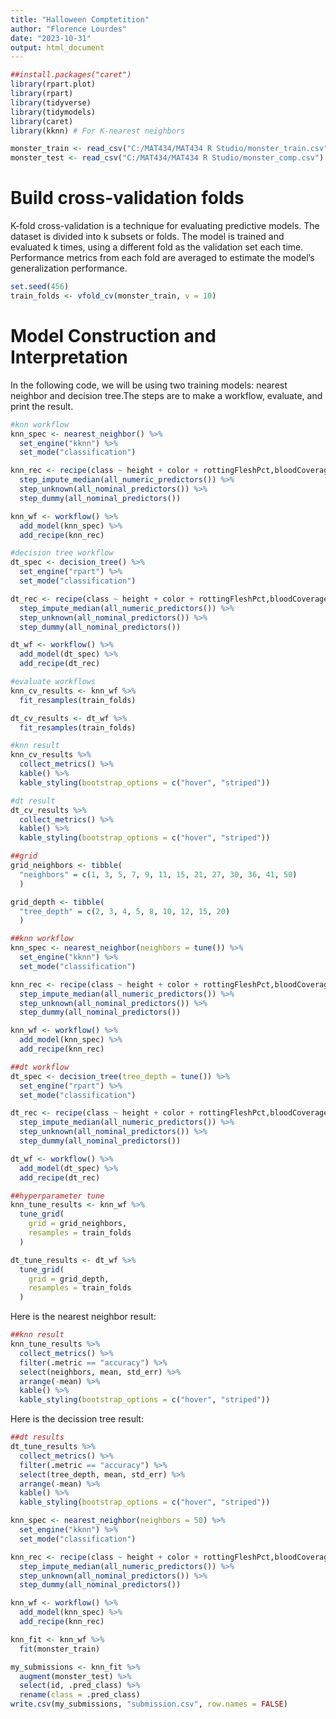 ```yaml
---
title: "Halloween Comptetition"
author: "Florence Lourdes"
date: "2023-10-31"
output: html_document
---
```


```r
##install.packages("caret")
library(rpart.plot)
library(rpart)
library(tidyverse)
library(tidymodels)
library(caret)
library(kknn) # For K-nearest neighbors

monster_train <- read_csv("C:/MAT434/MAT434 R Studio/monster_train.csv")
monster_test <- read_csv("C:/MAT434/MAT434 R Studio/monster_comp.csv")
```
# Build cross-validation folds
K-fold cross-validation is a technique for evaluating predictive models. The dataset is divided into k subsets or folds. The model is trained and evaluated k times, using a different fold as the validation set each time. Performance metrics from each fold are averaged to estimate the model's generalization performance.
```r
set.seed(456)
train_folds <- vfold_cv(monster_train, v = 10)
```

# Model Construction and Interpretation
In the following code, we will be using two training models: nearest neighbor and decision tree.The steps are to make a workflow, evaluate, and print the result.

```r
#knn workflow
knn_spec <- nearest_neighbor() %>%
  set_engine("kknn") %>%
  set_mode("classification")

knn_rec <- recipe(class ~ height + color + rottingFleshPct,bloodCoverage, aura, hairLength, data = monster_train) %>%
  step_impute_median(all_numeric_predictors()) %>%
  step_unknown(all_nominal_predictors()) %>%
  step_dummy(all_nominal_predictors())

knn_wf <- workflow() %>%
  add_model(knn_spec) %>%
  add_recipe(knn_rec)

#decision tree workflow
dt_spec <- decision_tree() %>%
  set_engine("rpart") %>%
  set_mode("classification")

dt_rec <- recipe(class ~ height + color + rottingFleshPct,bloodCoverage, aura, hairLength, data = monster_train) %>%
  step_impute_median(all_numeric_predictors()) %>%
  step_unknown(all_nominal_predictors()) %>%
  step_dummy(all_nominal_predictors())

dt_wf <- workflow() %>%
  add_model(dt_spec) %>%
  add_recipe(dt_rec)

#evaluate workflows
knn_cv_results <- knn_wf %>%
  fit_resamples(train_folds)

dt_cv_results <- dt_wf %>%
  fit_resamples(train_folds)
```

```r
#knn result
knn_cv_results %>%
  collect_metrics() %>%
  kable() %>%
  kable_styling(bootstrap_options = c("hover", "striped"))
```


```r
#dt result
dt_cv_results %>%
  collect_metrics() %>%
  kable() %>%
  kable_styling(bootstrap_options = c("hover", "striped"))
```

```r

##grid
grid_neighbors <- tibble(
  "neighbors" = c(1, 3, 5, 7, 9, 11, 15, 21, 27, 30, 36, 41, 50)
  )

grid_depth <- tibble(
  "tree_depth" = c(2, 3, 4, 5, 8, 10, 12, 15, 20)
  )
```

```r
##knn workflow
knn_spec <- nearest_neighbor(neighbors = tune()) %>%
  set_engine("kknn") %>%
  set_mode("classification")

knn_rec <- recipe(class ~ height + color + rottingFleshPct,bloodCoverage, aura, hairLength, data = monster_train) %>%
  step_impute_median(all_numeric_predictors()) %>%
  step_unknown(all_nominal_predictors()) %>%
  step_dummy(all_nominal_predictors())

knn_wf <- workflow() %>%
  add_model(knn_spec) %>%
  add_recipe(knn_rec)

##dt workflow
dt_spec <- decision_tree(tree_depth = tune()) %>%
  set_engine("rpart") %>%
  set_mode("classification")

dt_rec <- recipe(class ~ height + color + rottingFleshPct,bloodCoverage, aura, hairLength, data = monster_train) %>%
  step_impute_median(all_numeric_predictors()) %>%
  step_unknown(all_nominal_predictors()) %>%
  step_dummy(all_nominal_predictors())

dt_wf <- workflow() %>%
  add_model(dt_spec) %>%
  add_recipe(dt_rec)

##hyperparameter tune
knn_tune_results <- knn_wf %>%
  tune_grid(
    grid = grid_neighbors,
    resamples = train_folds
  )

dt_tune_results <- dt_wf %>%
  tune_grid(
    grid = grid_depth,
    resamples = train_folds
  )

```

Here is the nearest neighbor result:
```r
##knn result 
knn_tune_results %>%
  collect_metrics() %>%
  filter(.metric == "accuracy") %>%
  select(neighbors, mean, std_err) %>%
  arrange(-mean) %>%
  kable() %>%
  kable_styling(bootstrap_options = c("hover", "striped"))
```

Here is the decission tree result:
```r
##dt results
dt_tune_results %>%
  collect_metrics() %>%
  filter(.metric == "accuracy") %>%
  select(tree_depth, mean, std_err) %>%
  arrange(-mean) %>%
  kable() %>%
  kable_styling(bootstrap_options = c("hover", "striped"))
```

```r
knn_spec <- nearest_neighbor(neighbors = 50) %>%
  set_engine("kknn") %>%
  set_mode("classification")

knn_rec <- recipe(class ~ height + color + rottingFleshPct,bloodCoverage, aura, hairLength, data = monster_train) %>%
  step_impute_median(all_numeric_predictors()) %>%
  step_unknown(all_nominal_predictors()) %>%
  step_dummy(all_nominal_predictors())

knn_wf <- workflow() %>%
  add_model(knn_spec) %>%
  add_recipe(knn_rec)

knn_fit <- knn_wf %>%
  fit(monster_train)
```

```r
my_submissions <- knn_fit %>%
  augment(monster_test) %>%
  select(id, .pred_class) %>%
  rename(class = .pred_class)
write.csv(my_submissions, "submission.csv", row.names = FALSE)
```